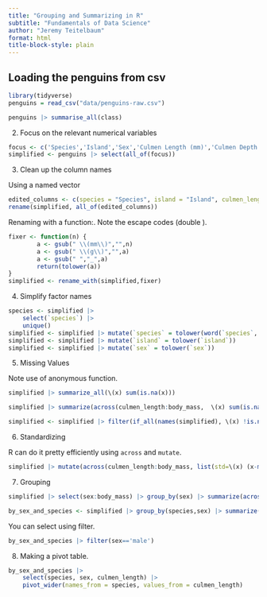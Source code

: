 ```yaml
---
title: "Grouping and Summarizing in R"
subtitle: "Fundamentals of Data Science"
author: "Jeremy Teitelbaum"
format: html
title-block-style: plain
---
```


## Loading the penguins from csv

```r
library(tidyverse)
penguins = read_csv("data/penguins-raw.csv")
```

```r
penguins |> summarise_all(class)
```

2. Focus on the relevant numerical variables

```r
focus <- c('Species','Island','Sex','Culmen Length (mm)','Culmen Depth (mm)','Flipper Length (mm)','Body Mass (g)')
simplified <- penguins |> select(all_of(focus))
```


3. Clean up the column names

Using a named vector

```r
edited_columns <- c(species = "Species", island = "Island", culmen_length='Culmen Length (mm)', culmen_depth = 'Culmen Depth (mm)', flipper_length = 'Flipper Length (mm)', body_mass = 'Body Mass (g)')
rename(simplified, all_of(edited_columns))
```

Renaming with a function:.  Note the escape codes (double \).

```r
fixer <- function(n) {
        a <- gsub(" \\(mm\\)","",n)
        a <- gsub(" \\(g\\)","",a)
        a <- gsub(" ","_",a)
        return(tolower(a))
}
simplified <- rename_with(simplified,fixer)
```

4. Simplify factor names

```r
species <- simplified |>
    select(`species`) |>
    unique()
simplified <- simplified |> mutate(`species` = tolower(word(`species`, 1)))
simplified <- simplified |> mutate(`island` = tolower(`island`))
simplified <- simplified |> mutate(`sex` = tolower(`sex`))
```

5. Missing Values

Note use of anonymous function.


```r
simplified |> summarize_all(\(x) sum(is.na(x)))
```

```r
simplified |> summarize(across(culmen_length:body_mass,  \(x) sum(is.na(x))))
```

```r
simplified <- simplified |> filter(if_all(names(simplified), \(x) !is.na(x)))
```

6. Standardizing

R can do it pretty efficiently using `across` and `mutate`.

```r
simplified |> mutate(across(culmen_length:body_mass, list(std=\(x) (x-mean(x))/sd(x))))
```

7. Grouping

```r
simplified |> select(sex:body_mass) |> group_by(sex) |> summarize(across(culmen_length:body_mass,mean))
```

```r
by_sex_and_species <- simplified |> group_by(species,sex) |> summarize(across(culmen_length:body_mass,mean))
```

You can select using filter.

```r
by_sex_and_species |> filter(sex=='male')
```


8. Making a pivot table.

```r
by_sex_and_species |>
    select(species, sex, culmen_length) |>
    pivot_wider(names_from = species, values_from = culmen_length)
```
